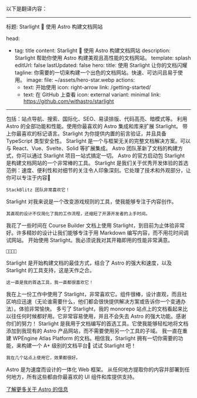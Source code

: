 以下是翻译内容：

---

标题: Starlight 🌟 使用 Astro 构建文档网站

head:
  - tag: title
    content: Starlight 🌟 使用 Astro 构建文档网站
description: Starlight 帮助你使用 Astro 构建美观且高性能的文档网站。
template: splash
editUrl: false
lastUpdated: false
hero:
  title: 使用 Starlight 让你的文档闪耀
  tagline: 你需要的一切来构建一个出色的文档网站。快速、可访问且易于使用。
  image:
    file: ~/assets/hero-star.webp
  actions:
    - text: 开始使用
      icon: right-arrow
      link: /getting-started/
    - text: 在 GitHub 上查看
      icon: external
      variant: minimal
      link: https://github.com/withastro/starlight

---


<CardGrid stagger>
	<Card title="令人愉悦的文档" icon="open-book">
		包括：站点导航、搜索、国际化、SEO、易读排版、代码高亮、暗模式等。
	</Card>
	<Card title="Astro 驱动" icon="rocket">
		利用 Astro 的全部功能和性能。使用你最喜欢的 Astro 集成和库来扩展 Starlight。
	</Card>
	<Card title="Markdown、Markdoc 和 MDX" icon="document">
		带上你最喜欢的标记语言。Starlight 为你提供内置的前言验证，并且具备 TypeScript 类型安全性。
	</Card>
	<Card title="带上你自己的 UI 组件" icon="puzzle">
		Starlight 是一个与框架无关的完整文档解决方案。可以与 React、Vue、Svelte、Solid 等扩展集成。
	</Card>
</CardGrid>

<TestimonialGrid title="用户评价">
  <Testimonial
    name="Rachel"
    handle="rachelnabors"
    cite="https://twitter.com/astrodotbuild/status/1724934718745915558"
  >
    Astro 团队革新了文档的构建方式，你可以通过 Starlight 项目一站式搞定一切。
  </Testimonial>
  <Testimonial
    name="Flavio"
    handle="flaviocopes"
    cite="https://twitter.com/flaviocopes/status/1738237658717905108"
  >
    Astro 的官方启动包 Starlight 是构建文档网站的一个非常棒的工具。
  </Testimonial>
  <Testimonial
    name="Tomek"
    handle="sulco"
    cite="https://twitter.com/sulco/status/1735610348730802342"
  >
    Starlight 是我们关于优秀开发体验的首选范例：速度、便利性和对细节的关注令人印象深刻。它处理了技术和外观部分，让你可以专注于内容👏

    StackBlitz 团队非常喜欢它！

  </Testimonial>
  <Testimonial
    name="Roberto"
    handle="RmeetsH"
    cite="https://twitter.com/RmeetsH/status/1735783992018760090"
  >
    Starlight 对我来说是一个改变游戏规则的工具，使我能够专注于内容创作。

    其直观的设计不仅简化了我的工作流程，还缩短了开源开发者的上手时间。

  </Testimonial>
  <Testimonial
    name="Joel"
    handle="jhooks"
    cite="https://twitter.com/jhooks/status/1727405160547418405"
  >
    我花了一些时间在 Course Builder 文档上使用 Starlight，到目前为止体验非常好。许多精妙的设计让我们能够专注于用 Markdown 编写内容，而不用花时间调试网站。
  </Testimonial>
  <Testimonial
    name="Rick"
    handle="rick_viscomi"
    cite="https://twitter.com/rick_viscomi/status/1665867447910510593"
  >
    开始使用 Starlight。我必须说我对其开箱即用的性能非常满意。

    💯💯💯💯

  </Testimonial>
  <Testimonial
    name="Nicolas"
    handle="beaussan"
    cite="https://twitter.com/beaussan/status/1735625189583466893"
  >
    Starlight 是开始构建文档的最佳方式，结合了 Astro 的强大和速度，以及 Starlight 的工具支持，这是天作之合。

    这一直是我的首选工具，我一直都很喜欢它！

  </Testimonial>
  <Testimonial
    name="Sylwia"
    handle="SylwiaVargas"
    cite="https://x.com/SylwiaVargas/status/1726556825741578286"
  >
    我在上一份工作中使用了 Starlight，非常喜欢它。组件很棒，设计直观，而且社区响应迅速（无论谁需要什么，他们都会很快提供解决方案或告诉你一个变通办法）。体验非常愉快。
  </Testimonial>
  <Testimonial
    name="Lou Cyx"
    handle="loucyx"
    cite="https://elk.zone/m.webtoo.ls/@loucyx@mastodon.social/111587380021362284"
  >
    多亏了 Starlight，我的 monorepo 站点上的文档看起来比以往任何时候都好用。它非常容易使用，并且不会失去 Astro 的强大功能。感谢你们的努力！
  </Testimonial>
  <Testimonial
    name="BowTiedWebReaper"
    handle="BowTiedWebReapr"
    cite="https://twitter.com/BowTiedWebReapr/status/1735633399501697517"
  >
    Starlight 是我用于文档编写的首选工具。它使我能够轻松地将文档添加到我现有的 Astro 产品网站，而不需要使用另一个工具的子域。
  </Testimonial>
  <Testimonial
    name="Jeff"
    handle="J_Everhart383"
    cite="https://twitter.com/J_Everhart383/status/1691900590048292908"
  >
    我一直在重建 WPEngine Atlas Platform 的文档。相信我，Starlight 拥有一切你需要的功能，来构建一个 A+ 级别的文档平台🙌
  </Testimonial>
  <Testimonial
    name="Chloe"
    handle="solelychloe"
    cite="https://twitter.com/solelychloe/status/1695115277602628082"
  >
    试试 Starlight 吧！

    我在几个站点上使用它，效果都很好。

  </Testimonial>
</TestimonialGrid>

<AboutAstro title="由以下提供支持">
Astro 是为速度而设计的一体化 Web 框架。
从任何地方提取你的内容并部署到任何地方，所有这些都由你最喜欢的 UI 组件和库提供支持。

[了解更多关于 Astro 的信息](https://astro.build/)

</AboutAstro>
